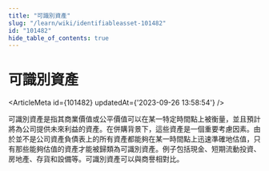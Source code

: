 ```yaml
---
title: "可識別資產"
slug: "/learn/wiki/identifiableasset-101482"
id: "101482"
hide_table_of_contents: true
---
```



# 可識別資產

<ArticleMeta id={101482} updatedAt={'2023-09-26 13:58:54'} />
<div className='border-solid border-b border-t-0 my-4 border-[var(--ifm-color-gray-300)]' />

可識別資產是指其商業價值或公平價值可以在某一特定時間點上被衡量，並且預計將為公司提供未來利益的資產。在併購背景下，這些資產是一個重要考慮因素。由於並不是公司資產負債表上的所有資產都能夠在某一時間點上迅速準確地估值，只有那些能夠估值的資產才能被歸類為可識別資產。例子包括現金、短期流動投資、房地產、存貨和設備等。可識別資產可以與商譽相對比。
